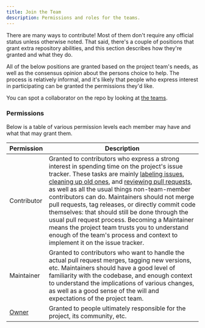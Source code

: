 ```yaml
---
title: Join the Team
description: Permissions and roles for the teams.
---
```



<CoC />

There are many ways to contribute! Most of them don't require any official status unless otherwise noted. That said, there's a couple of positions that grant extra repository abilities, and this section describes how they're granted and what they do.

All of the below positions are granted based on the project team's needs, as well as the consensus opinion about the persons choice to help. The process is relatively informal, and it's likely that people who express interest in participating can be granted the permissions they'd like.

You can spot a collaborator on the repo by looking at [the teams](https://github.com/orgs/theholocron/teams).

### Permissions

Below is a table of various permission levels each member may have and what that may grant them.

Permission | Description
--- | ---
Contributor | Granted to contributors who express a strong interest in spending time on the project's issue tracker. These tasks are mainly [labeling issues](#label-issues), [cleaning up old ones](#clean-up-issues-and-prs), and [reviewing pull requests](#review-pull-requests), as well as all the usual things non-team-member contributors can do. Maintainers should not merge pull requests, tag releases, or directly commit code themselves: that should still be done through the usual pull request process. Becoming a Maintainer means the project team trusts you to understand enough of the team's process and context to implement it on the issue tracker.
Maintainer | Granted to contributors who want to handle the actual pull request merges, tagging new versions, etc. Maintainers should have a good level of familiarity with the codebase, and enough context to understand the implications of various changes, as well as a good sense of the will and expectations of the project team.
[Owner](https://github.com/orgs/theholocron/teams/gatekeepers) | Granted to people ultimately responsible for the project, its community, etc.
